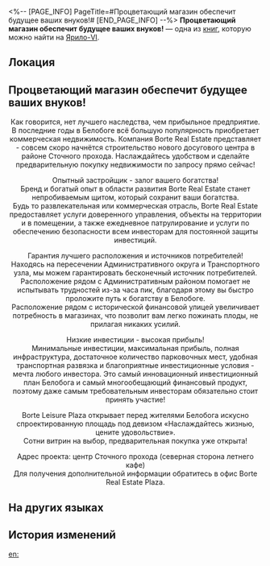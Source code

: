 <%-- [PAGE_INFO]
PageTitle=#Процветающий магазин обеспечит будущее ваших внуков!#
[END_PAGE_INFO] --%>
{{Дополнить}}
{{Книга Инфобокс
|id           = 086
|partIds      = 190210
|Название     = 
|Изображение  = Иконка Книга.png
|Мир          = Ярило-VI
|Томов        = 1
|Автор        = <!--нужно добавить-->
|Описание     = Выброшенная брошюра агентства недвижимости. Теперь используется в качестве плохого примера для инвестирования.
|Том1         = {{tx}}
|Источник1    = {{tx|Отсутствует источник}}
|Персонажи    = 
|Фракции      = 
}}
'''Процветающий магазин обеспечит будущее ваших внуков!''' — одна из [[Книги|книг]], которую можно найти на [[Ярило-VI]].

==Локация==
{{Отметка карты|<!--название карты-->|<!--id отметки-->}}

==Процветающий магазин обеспечит будущее ваших внуков!==
<div align="center">Как говорится, нет лучшего наследства, чем прибыльное предприятие. В последние годы в Белобоге всё большую популярность приобретает коммерческая недвижимость. Компания Borte Real Estate представляет - совсем скоро начнётся строительство нового досугового центра в районе Сточного прохода. Наслаждайтесь удобством и сделайте предварительную покупку недвижимости по запросу прямо сейчас!

Опытный застройщик - залог вашего богатства!<br />
Бренд и богатый опыт в области развития Borte Real Estate станет непробиваемым щитом, который сохранит ваши богатства.<br />
Будь то развлекательная или коммерческая отрасль, Borte Real Estate предоставляет услуги доверенного управления, объекты на территории и в помещении, а также ежедневное патрулирование и услуги по обеспечению безопасности всем инвесторам для постоянной защиты инвестиций.

Гарантия лучшего расположения и источников потребителей!<br />
Находясь на пересечении Административного округа и Транспортного узла, мы можем гарантировать бесконечный источник потребителей.<br />
Расположение рядом с Административным районом помогает не испытывать трудностей из-за часа пик, благодаря этому вы быстро проложите путь к богатству в Белобоге.<br />
Расположение рядом с исторической финансовой улицей увеличивает потребность в магазинах, что позволит вам легко пожинать плоды, не прилагая никаких усилий.

Низкие инвестиции - высокая прибыль!<br />
Минимальные инвестиции, максимальная прибыль, полная инфраструктура, достаточное количество парковочных мест, удобная транспортная развязка и благоприятные инвестиционные условия - мечта любого инвестора. Это самый инновационный инвестиционный план Белобога и самый многообещающий финансовый продукт, поэтому даже самым требовательным инвесторам обязательно стоит принять участие!

Borte Leisure Plaza открывает перед жителями Белобога искусно спроектированную площадь под девизом «Наслаждайтесь жизнью, цените удовольствие».<br />
Сотни витрин на выбор, предварительная покупка уже открыта!

Адрес проекта: центр Сточного прохода (северная сторона летнего кафе)<br />
Для получения дополнительной информации обратитесь в офис Borte Real Estate Plaza.</div>

==На других языках==
{{На других языках
|en   = A Good Establishment Births Generations of Wealth
|zhs  = 一间好商铺，世代摇钱树
|zht  = 一間好商鋪，世代搖錢樹
|ja   = いいお店は、金のなる木
|ko   = 좋은 상가 하나면 대대손손 돈 걱정 끝!
|es   = ¡Una tienda próspera asegurará el futuro de sus nietos!
|fr   = Un bon établissement est source de générations fortunées
|ru   = Процветающий магазин обеспечит будущее ваших внуков!
|th   = ร้านที่เจริญรุ่งเรือง และเป็นขุมเงินขุมทองมาหลายยุคหลายสมัย
|vi   = Cửa Tiệm Uy Tín, Tiền Vô Liền Liền!
|de   = Eine gute Niederlassung bringt Generationen von Wohlstand
|id   = Toko yang Bagus Hasilkan Uang Generasi ke Generasi
|pt   = Um Bom Estabelecimento Produz Riquezas por Gerações
}}

==История изменений==
{{История изменений|3.5}}

[[en:]]